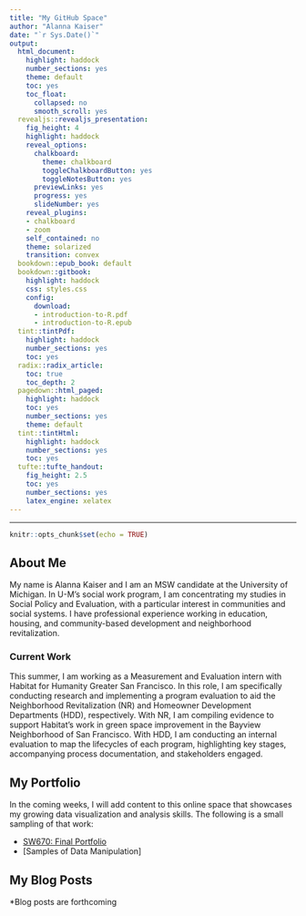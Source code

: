 ```yaml
---
title: "My GitHub Space"
author: "Alanna Kaiser"
date: "`r Sys.Date()`"
output:
  html_document:
    highlight: haddock
    number_sections: yes
    theme: default
    toc: yes
    toc_float:
      collapsed: no
      smooth_scroll: yes
  revealjs::revealjs_presentation:
    fig_height: 4
    highlight: haddock
    reveal_options:
      chalkboard:
        theme: chalkboard
        toggleChalkboardButton: yes
        toggleNotesButton: yes
      previewLinks: yes
      progress: yes
      slideNumber: yes
    reveal_plugins:
    - chalkboard
    - zoom
    self_contained: no
    theme: solarized
    transition: convex
  bookdown::epub_book: default  
  bookdown::gitbook:
    highlight: haddock
    css: styles.css
    config:
      download:
      - introduction-to-R.pdf
      - introduction-to-R.epub
  tint::tintPdf:
    highlight: haddock
    number_sections: yes
    toc: yes
  radix::radix_article:
    toc: true
    toc_depth: 2
  pagedown::html_paged: 
    highlight: haddock
    toc: yes
    number_sections: yes
    theme: default
  tint::tintHtml:
    highlight: haddock
    number_sections: yes
    toc: yes
  tufte::tufte_handout:
    fig_height: 2.5
    toc: yes
    number_sections: yes
    latex_engine: xelatex
---
```


---

```r
knitr::opts_chunk$set(echo = TRUE)
```

## About Me

My name is Alanna Kaiser and I am an MSW candidate at the University of Michigan. In U-M's social work program, I am concentrating my studies in Social Policy and Evaluation, with a particular interest in communities and social systems. I have professional experience working in education, housing, and community-based development and neighborhood revitalization.  

### Current Work

This summer, I am working as a Measurement and Evaluation intern with Habitat for Humanity Greater San Francisco. In this role, I am specifically conducting research and implementing a program evaluation to aid the Neighborhood Revitalization (NR) and Homeowner Development Departments (HDD), respectively.  With NR, I am compiling evidence to support Habitat’s work in green space improvement in the Bayview Neighborhood of San Francisco. With HDD, I am conducting an internal evaluation to map the lifecycles of each program, highlighting key stages, accompanying process documentation, and stakeholders engaged. 

## My Portfolio

In the coming weeks, I will add content to this online space that showcases my growing data visualization and analysis skills. The following is a small sampling of that work:

* [SW670: Final Portfolio](https://alannakz.github.io/DataViz2019/Winter_Portfolio.html)
* [Samples of Data Manipulation]


## My Blog Posts

*Blog posts are forthcoming



